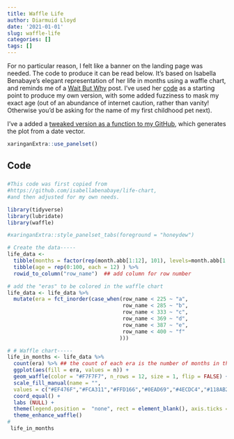 ```yaml
---
title: Waffle Life
author: Diarmuid Lloyd
date: '2021-01-01'
slug: waffle-life
categories: []
tags: []
---
```


For no particular reason, I felt like a banner on the landing page was needed. The code to produce it can be read below. It's based on Isabella Benabaye's elegant representation of her life in months using a waffle chart, and reminds me of a [Wait But Why](https://waitbutwhy.com/2014/05/life-weeks.html) post. I've used her [code](https://github.com/isabellabenabaye/life-chart) as a starting point to produce my own version, with some added fuzziness to mask my exact age (out of an abundance of internet caution, rather than vanity! Otherwise you'd be asking for the name of my first childhood pet next). 

I've a added a [tweaked version as a function to my GitHub](https://github.com/dplloyd/diarmuid/blob/main/R/waffle_time.R), which generates the plot from a date vector.

```r
xaringanExtra::use_panelset()
```

## Code {.panelset}

###

<div class="panelset">


```r
#This code was first copied from 
#https://github.com/isabellabenabaye/life-chart, 
#and then adjusted for my own needs. 

library(tidyverse)
library(lubridate)
library(waffle)

#xaringanExtra::style_panelset_tabs(foreground = "honeydew")

# Create the data-----
life_data <-
  tibble(months = factor(rep(month.abb[1:12], 101), levels=month.abb[1:12])) %>%   ## make months
  tibble(age = rep(0:100, each = 12) ) %>%
  rowid_to_column("row_name")  ## add column for row number

# add the "eras" to be colored in the waffle chart
life_data <- life_data %>%
  mutate(era = fct_inorder(case_when(row_name < 225 ~ "a",
                                     row_name < 285 ~ "b",
                                     row_name < 333 ~ "c",
                                     row_name < 369 ~ "d",
                                     row_name < 387 ~ "e",
                                     row_name < 400 ~ "f"
                                    )))

# # Waffle chart-----
life_in_months <- life_data %>%
  count(era) %>% ## the count of each era is the number of months in that era
  ggplot(aes(fill = era, values = n)) +
  geom_waffle(color = "#F7F7F7", n_rows = 12, size = 1, flip = FALSE) + ## make each row a year/12 months
  scale_fill_manual(name = "",
  values = c("#EF476F","#FCA311","#FFD166","#0EAD69","#4ECDC4","#118AB2")) +  ## assign colors to the eras
  coord_equal() +
  labs (NULL) +
  theme(legend.position =  "none", rect = element_blank(), axis.ticks = element_blank(),plot.margin = unit(c(0.1, 0.1, 0.1, 0.1), "cm") ) +
  theme_enhance_waffle()
# 
 life_in_months
```

</div>

